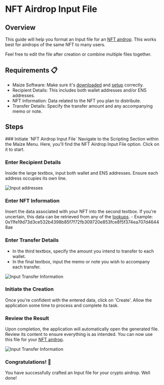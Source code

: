 
# NFT Airdrop Input File

## Overview

This guide will help you format an Input file for an [NFT airdrop](../airdrops/nfts-to-users). This works best for airdrops of the same NFT to many users.

<Callout type="info" emoji="📘">
  Feel free to edit the file after creation or combine multiple files together.
</Callout>

## Requirements 📋

- Maize Software: Make sure it's [downloaded](../download-maize) and [setup](../setup-maize) correctly.
- Recipient Details: This includes both wallet addresses and/or ENS addresses.
- NFT Information: Data related to the NFT you plan to distribute.
- Transfer Details: Specify the transfer amount and any accompanying memo or note.

## Steps

<Steps>
  ### Initiate `NFT Airdrop Input File`
  Navigate to the Scripting Section within the Maize Menu. Here, you'll find the NFT Airdrop Input File option. Click on it to start.

  ### Enter Recipient Details
  Inside the large textbox, input both wallet and ENS addresses. Ensure each address occupies its own line.

![Input addresses](/images/tutorials/nftAirdropInputFile/Addresses.jpg)

  ### Enter NFT Information
  Insert the data associated with your NFT into the second textbox. If you're uncertain, this data can be retrieved from any of the [lookups](../lookups).
    - Example: 0x11fe19d73d3ce532b4398b85f7f72fb309720e853fce8f5f374ea707d46448ae

  ### Enter Transfer Details
- In the third textbox, specify the amount you intend to transfer to each wallet.
- In the final textbox, input the memo or note you wish to accompany each transfer.

![Input Transfer Information](/images/tutorials/nftAirdropInputFile/Information.jpg)

  ### Initiate the Creation
  Once you're confident with the entered data, click on 'Create'. Allow the application some time to process and complete its task.

  ### Review the Result
  Upon completion, the application will automatically open the generated file. Review its content to ensure everything is as intended. You can now use this file for your [NFT airdrop](../airdrops/nfts-to-users).

![Input Transfer Information](/images/tutorials/nftAirdropInputFile/Final.jpg)

  ### Congratulations! 🎉
You have successfully crafted an Input file for your crypto airdrop. Well done!
  </Steps>

